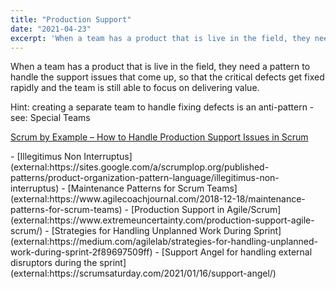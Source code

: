 ```yaml
---
title: "Production Support"
date: "2021-04-23"
excerpt: 'When a team has a product that is live in the field, they need a pattern to handle the'
---
```


When a team has a product that is live in the field, they need a pattern to handle the support issues that come up, so that the critical defects get fixed rapidly and the team is still able to focus on delivering value.

Hint: creating a separate team to handle fixing defects is an anti-pattern - see: Special Teams

[Scrum by Example – How to Handle Production Support Issues in Scrum](/blog/scrum-production-support)

<HighlightBox heading="Resource Links" variant="resourceLinks">
- [Illegitimus Non Interruptus](external:https://sites.google.com/a/scrumplop.org/published-patterns/product-organization-pattern-language/illegitimus-non-interruptus)
- [Maintenance Patterns for Scrum Teams](external:https://www.agilecoachjournal.com/2018-12-18/maintenance-patterns-for-scrum-teams)
- [Production Support in Agile/Scrum](external:https://www.extremeuncertainty.com/production-support-agile-scrum/)
- [Strategies for Handling Unplanned Work During Sprint](external:https://medium.com/agilelab/strategies-for-handling-unplanned-work-during-sprint-2f89697509ff)
- [Support Angel for handling external disruptors during the sprint](external:https://scrumsaturday.com/2021/01/16/support-angel/)
</HighlightBox>
